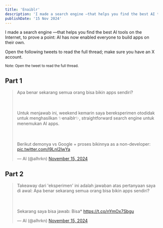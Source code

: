 ```yaml
---
title: 'Enaiblr'
description: 'I made a search engine —that helps you find the best AI tools on the Internet, to prove a point: AI has now enabled everyone to build apps on their own.'
publishDate: '15 Nov 2024'
---
```


I made a search engine —that helps you find the best AI tools on the Internet, to prove a point: AI has now enabled everyone to build apps on their own.

Open the following tweets to read the full thread; make sure you have an X account.

<small> Note: Open the tweet to read the full thread.</small>

Part 1
------

<blockquote class="twitter-tweet"><p lang="in" dir="ltr">Apa benar sekarang semua orang bisa bikin apps sendiri?<br></br><br></br>Untuk menjawab ini, weekend kemarin saya bereksperimen otodidak untuk menghasilkan ✨enaiblr✨, straightforward search engine untuk menemukan AI apps.<br></br><br></br>Berikut demonya vs Google + proses bikinnya as a non-developer: <a href="https://t.co/l9Lnl2IwYa">pic.twitter.com/l9Lnl2IwYa</a></p>&mdash; Al (@alhrkn) <a href="https://twitter.com/alhrkn/status/1857412974748770310?ref_src=twsrc%5Etfw">November 15, 2024</a></blockquote> <script async src="https://platform.twitter.com/widgets.js" charset="utf-8"></script>

Part 2
------

<blockquote class="twitter-tweet"><p lang="in" dir="ltr">Takeaway dari &#39;eksperimen&#39; ini adalah jawaban atas pertanyaan saya di awal: Apa benar sekarang semua orang bisa bikin apps sendiri?<br></br><br></br>Sekarang saya bisa jawab: Bisa* <a href="https://t.co/nYmOx7Sbgu">https://t.co/nYmOx7Sbgu</a></p>&mdash; Al (@alhrkn) <a href="https://twitter.com/alhrkn/status/1857413612601803002?ref_src=twsrc%5Etfw">November 15, 2024</a></blockquote> <script async src="https://platform.twitter.com/widgets.js" charset="utf-8"></script>